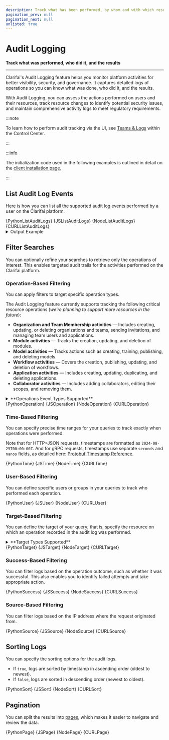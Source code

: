 ```yaml
---
description: Track what has been performed, by whom and with which results
pagination_prev: null
pagination_next: null
unlisted: true
---
```


# Audit Logging

**Track what was performed, who did it, and the results**
<hr />

Clarifai's Audit Logging feature helps you monitor platform activities for better visibility, security, and governance. It captures detailed logs of operations so you can know what was done, who did it, and the results.

With Audit Logging, you can assess the actions performed on users and their resources, track resource changes to identify potential security issues, and maintain comprehensive activity logs to meet regulatory requirements.

:::note

To learn how to perform audit tracking via the UI, see [Teams & Logs](https://docs.clarifai.com/portal-guide/control-center/people-teams) within the Control Center. 

:::

:::info

The initialization code used in the following examples is outlined in detail on the [client installation page.](https://docs.clarifai.com/api-guide/api-overview/api-clients#client-installation-instructions)

:::


















## List Audit Log Events

Here is how you can list all the supported audit log events performed by a user on the Clarifai platform.

<Tabs>
<TabItem value="python" label="Python">
    <CodeBlock className="language-python">{PythonListAuditLogs}</CodeBlock>
</TabItem>

<TabItem value="js_rest" label="JavaScript (REST)">
    <CodeBlock className="language-javascript">{JSListAuditLogs}</CodeBlock>
</TabItem>

<TabItem value="nodejs" label="NodeJS">
 <CodeBlock className="language-javascript">{NodeListAuditLogs}</CodeBlock>
</TabItem>

<TabItem value="curl" label="cURL">
    <CodeBlock className="language-bash">{CURLListAuditLogs}</CodeBlock>
</TabItem>

</Tabs>

<details>
  <summary>Output Example</summary>
    <CodeBlock className="language-text">{OutputExample1}</CodeBlock>
</details>

## Filter Searches

You can optionally refine your searches to retrieve only the operations of interest. This enables targeted audit trails for the activities performed on the Clarifai platform.

### Operation-Based Filtering

You can apply filters to target specific operation types. 

The Audit Logging feature currently supports tracking the following critical resource operations (_we're planning to support more resources in the future_):

- **Organization and Team Membership activities** — Includes creating, updating, or deleting organizations and teams, sending invitations, and managing team users and applications.  
- **Module activities** — Tracks the creation, updating, and deletion of modules. 
- **Model activities** — Tracks actions such as creating, training, publishing, and deleting models.  
- **Workflow activities** — Covers the creation, publishing, updating, and deletion of workflows.  
- **Application activities** — Includes creating, updating, duplicating, and deleting applications.  
- **Collaborator activities** — Includes adding collaborators, editing their scopes, and removing them. 

<details>
  <summary>**Operations Event Types Supported**</summary>
   <Tabs>

<TabItem value="default" label="Default">

|Event Type                            |Code                |Description                |
|--------------------------------------|--------------------|---------------------------|
| `EVENT_TYPE_NOT_SET`                 |   0                 |     Event type is not specified, lists all the supported audit log events                      |

</TabItem>


<TabItem value="text" label="Organization Memberships and Teams">

|Event Type                            |Code                |Description                    |
|--------------------------------------|--------------------|---------------------------|
|   `ORGANIZATION_MEMBER_ADD`          |     100            | Organization members added |
|`ORGANIZATION_MEMBER_CHANGE`          | 101                | Organization members' roles changed                          |
|  `ORGANIZATION_MEMBER_REMOVE`        |   102             |    Organization members removed                       |
| `ORGANIZATION_MEMBER_INVITATION_CREATE` |  103           |   Organization member invitations created                        |
| `ORGANIZATION_MEMBER_INVITATION_CANCEL`  |  104                  |  Organization member invitations canceled                         |
| `ORGANIZATION_MEMBER_INVITATION_ACCEPT`         |     105               |   Organization member invitations accepted                        |
|  `ORGANIZATION_MEMBER_INVITATION_DECLINE`   |     106               |  Organization member invitations declined                         |
|  `ORGANIZATION_TEAM_CREATE`     |      107              |   Organization teams created                        |
|  `ORGANIZATION_TEAM_UPDATE`   |  108               | Organization teams updated                          |
|  `ORGANIZATION_TEAM_DELETE` | 109             |Organization teams deleted                           |
|  `ORGANIZATION_TEAM_MEMBER_ADD`   |  110                  |   Organization team members added                        |
|  `ORGANIZATION_TEAM_MEMBER_REMOVE`   | 111                   | Organization team members removed                          |
|  `ORGANIZATION_TEAM_APP_ADD`        |   112            | Organization team applications added                          |
|   `ORGANIZATION_TEAM_APP_REMOVE`   |  113             | Organization team applications removed                          |

</TabItem>

<TabItem value="modules" label="Modules">

|Event Type                            |Code                |Description                    |
|--------------------------------------|--------------------|---------------------------|
| `MODULE_CREATE`                      |     200            | Modules created           |
|   `MODULE_UPDATE`                    |   201              |   Modules updated         |
|   `MODULE_DELETE`                    |  202               |  Modules deleted          |
|    `MODULE_VERSION_CREATE`           |  203               | Module versions created                          |
|   `MODULE_VERSION_UPDATE`            | 204                |  Module versions updated                         |
|   `MODULE_VERSION_DELETE`            |  205                  |   Module versions deleted                        |

</TabItem>

<TabItem value="models" label="Models">

|Event Type                            |Code                |Description                    |
|--------------------------------------|--------------------|---------------------------|
|    `MODEL_CREATE`                 | 300                   |Models created                           |
|     `MODEL_UPDATE`                 |  301                  |  Models updated                         |
|    `MODEL_DELETE`            |    302                | Models deleted                          |
|    `MODEL_VERSION_CREATE`       |    303                |   Model versions created                        |
|   `MODEL_VERSION_UPDATE`        |   304                 | Model versions updated                          |
|  `MODEL_VERSION_DELETE`      |    305              |  Model versions deleted                         |

</TabItem>

<TabItem value="workflows" label="Workflows">

|Event Type                            |Code                |Description                    |
|--------------------------------------|--------------------|---------------------------|
| `WORKFLOW_CREATE`   |  400                  |      Workflows created                     |
|    `WORKFLOW_UPDATE`     |   401                 | Workflows updated                           |
|   `WORKFLOW_DELETE`   |    402                | Workflows deleted                           |
|    `WORKFLOW_VERSION_CREATE`    |  403                  | Workflow versions created                          |
|    `WORKFLOW_VERSION_UPDATE`     |    404                | Workflow versions updated                           |
|    `WORKFLOW_VERSION_DELETE`      |    405                |   Workflow versions deleted                        |

</TabItem>

<TabItem value="applications" label="Applications">

|Event Type                            |Code                |Description                    |
|--------------------------------------|--------------------|---------------------------|
|   `APPLICATION_CREATE`      |   600                 |    Applications created                       |
|   `APPLICATION_UPDATE`     | 601                   |   Applications updated                        |
|   `APPLICATION_DELETE`    |  602          |  Applications deleted                         |

</TabItem>

<TabItem value="collaborators" label="Collaborators">

|Event Type                            |Code                |Description                    |
|--------------------------------------|--------------------|---------------------------|
|    `COLLABORATOR_ADD`                |   700              | Collaborators added       |
|    `COLLABORATOR_UPDATE`            |  701               |  Collaborators updated                         |
|    `COLLABORATOR_REMOVE`        |    702                | Collaborators removed                          |

</TabItem>

<TabItem value="users" label="Users">

|Event Type                            |Code                |Description                    |
|--------------------------------------|--------------------|---------------------------|
|    `USER_UPDATE`                  | 800                   |Users updated                           |

</TabItem>

</Tabs>  
</details>


<Tabs>
<TabItem value="python" label="Python">
    <CodeBlock className="language-python">{PythonOperation}</CodeBlock>
</TabItem>

<TabItem value="js_rest" label="JavaScript (REST)">
    <CodeBlock className="language-javascript">{JSOperation}</CodeBlock>
</TabItem>

<TabItem value="nodejs" label="NodeJS">
 <CodeBlock className="language-javascript">{NodeOperation}</CodeBlock>
</TabItem>

<TabItem value="curl" label="cURL">
    <CodeBlock className="language-bash">{CURLOperation}</CodeBlock>
</TabItem>

</Tabs>

### Time-Based Filtering

You can specify precise time ranges for your queries to track exactly when operations were performed.

Note that for HTTP+JSON requests, timestamps are formatted as `2024-08-25T00:00:00Z`. And for gRPC requests, timestamps use separate `seconds` and `nanos` fields, as detailed here: [Protobuf Timestamp Reference](https://protobuf.dev/reference/protobuf/google.protobuf/#timestamp).  

<Tabs>
<TabItem value="python" label="Python">
    <CodeBlock className="language-python">{PythonTime}</CodeBlock>
</TabItem>

<TabItem value="js_rest" label="JavaScript (REST)">
    <CodeBlock className="language-javascript">{JSTime}</CodeBlock>
</TabItem>

<TabItem value="nodejs" label="NodeJS">
 <CodeBlock className="language-javascript">{NodeTime}</CodeBlock>
</TabItem>

<TabItem value="curl" label="cURL">
    <CodeBlock className="language-bash">{CURLTime}</CodeBlock>
</TabItem>

</Tabs>

### User-Based Filtering

You can define specific users or groups in your queries to track who performed each operation.

<Tabs>
<TabItem value="python" label="Python">
    <CodeBlock className="language-python">{PythonUser}</CodeBlock>
</TabItem>

<TabItem value="js_rest" label="JavaScript (REST)">
    <CodeBlock className="language-javascript">{JSUser}</CodeBlock>
</TabItem>

<TabItem value="nodejs" label="NodeJS">
 <CodeBlock className="language-javascript">{NodeUser}</CodeBlock>
</TabItem>

<TabItem value="curl" label="cURL">
    <CodeBlock className="language-bash">{CURLUser}</CodeBlock>
</TabItem>

</Tabs>

### Target-Based Filtering

You can define the target of your query; that is, specify the resource on which an operation recorded in the audit log was performed.

<details>
  <summary>**Target Types Supported**</summary>


| Target           |Code                |
|-----------------|--------------------|
|    `User user`       |        1        |
|   `Role role`              |        2        |
|     `Team team`            |        3        |
|     `App app`            |        4        |
|       `Module module`          |        5        |
|       `ModuleVersion module_version`          |         6       |
|     `Workflow workflow`            |           7     |
|      `WorkflowVersion workflow_version `           |     8           |
|        `Model model`         |     9           |
|        `ModelVersion model_version`         |     10           |

 
</details>

<Tabs>
<TabItem value="python" label="Python">
    <CodeBlock className="language-python">{PythonTarget}</CodeBlock>
</TabItem>

<TabItem value="js_rest" label="JavaScript (REST)">
    <CodeBlock className="language-javascript">{JSTarget}</CodeBlock>
</TabItem>

<TabItem value="nodejs" label="NodeJS">
 <CodeBlock className="language-javascript">{NodeTarget}</CodeBlock>
</TabItem>

<TabItem value="curl" label="cURL">
    <CodeBlock className="language-bash">{CURLTarget}</CodeBlock>
</TabItem>

</Tabs>

### Success-Based Filtering

You can filter logs based on the operation outcome, such as whether it was successful. This also enables you to identify failed attempts and take appropriate action. 

<Tabs>
<TabItem value="python" label="Python">
    <CodeBlock className="language-python">{PythonSuccess}</CodeBlock>
</TabItem>

<TabItem value="js_rest" label="JavaScript (REST)">
    <CodeBlock className="language-javascript">{JSSuccess}</CodeBlock>
</TabItem>

<TabItem value="nodejs" label="NodeJS">
 <CodeBlock className="language-javascript">{NodeSuccess}</CodeBlock>
</TabItem>

<TabItem value="curl" label="cURL">
    <CodeBlock className="language-bash">{CURLSuccess}</CodeBlock>
</TabItem>

</Tabs>

### Source-Based Filtering

You can filter logs based on the IP address where the request originated from. 

<Tabs>
<TabItem value="python" label="Python">
    <CodeBlock className="language-python">{PythonSource}</CodeBlock>
</TabItem>

<TabItem value="js_rest" label="JavaScript (REST)">
    <CodeBlock className="language-javascript">{JSSource}</CodeBlock>
</TabItem>

<TabItem value="nodejs" label="NodeJS">
 <CodeBlock className="language-javascript">{NodeSource}</CodeBlock>
</TabItem>

<TabItem value="curl" label="cURL">
    <CodeBlock className="language-bash">{CURLSource}</CodeBlock>
</TabItem>

</Tabs>

## Sorting Logs

You can specify the sorting options for the audit logs.

- If `true`, logs are sorted by timestamp in ascending order (oldest to newest).  
- If `false`, logs are sorted in descending order (newest to oldest).  

<Tabs>
<TabItem value="python" label="Python">
    <CodeBlock className="language-python">{PythonSort}</CodeBlock>
</TabItem>

<TabItem value="js_rest" label="JavaScript (REST)">
    <CodeBlock className="language-javascript">{JSSort}</CodeBlock>
</TabItem>

<TabItem value="nodejs" label="NodeJS">
 <CodeBlock className="language-javascript">{NodeSort}</CodeBlock>
</TabItem>

<TabItem value="curl" label="cURL">
    <CodeBlock className="language-bash">{CURLSort}</CodeBlock>
</TabItem>

</Tabs>

## Pagination

You can split the results into [pages](https://docs.clarifai.com/api-guide/advanced-topics/pagination), which makes it easier to navigate and review the data.

<Tabs>
<TabItem value="python" label="Python">
    <CodeBlock className="language-python">{PythonPage}</CodeBlock>
</TabItem>

<TabItem value="js_rest" label="JavaScript (REST)">
    <CodeBlock className="language-javascript">{JSPage}</CodeBlock>
</TabItem>

<TabItem value="nodejs" label="NodeJS">
 <CodeBlock className="language-javascript">{NodePage}</CodeBlock>
</TabItem>

<TabItem value="curl" label="cURL">
    <CodeBlock className="language-bash">{CURLPage}</CodeBlock>
</TabItem>

</Tabs>